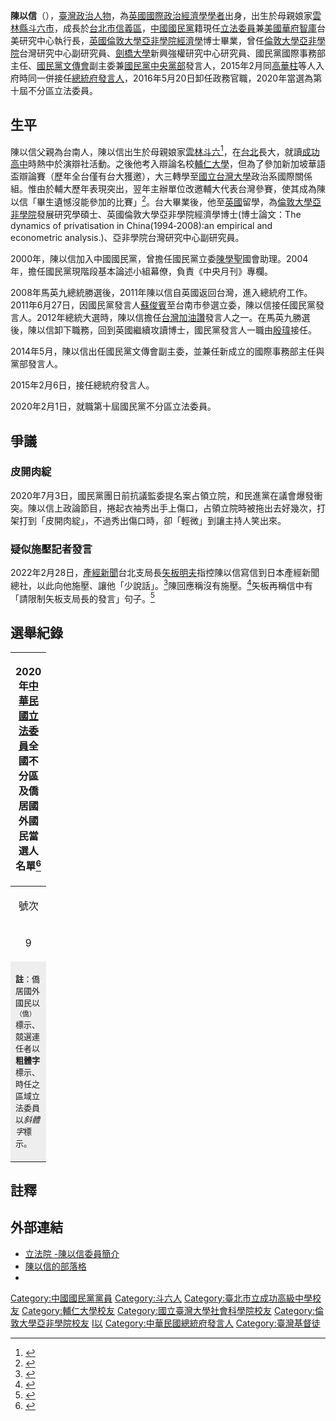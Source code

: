 {{Blpsources|time=2020-01-12T20:04:30+00:00}}
{{Infobox_officeholder
| name = 陳以信<br/><small>CHEN,I-HSIN</small>
| image name = 陳以信委員.jpg
| imagesize = 
| order = {{ROC}}第10屆[[立法委員|立法委員]]
| term_start = 2020年2月1日
| term_end = 
| constituency = [[全國不分區及僑居國外國民立法委員選舉區|全國不分區及僑居國外國民立法委員選舉區]]
| order2 = {{ROC}}[[中華民國總統府發言人|總統府發言人]]
| term_start2 = 2015年2月12日
| term_end2 = 2016年5月19日
| predecessor2 = [[殷瑋|殷瑋]]
| successor2 = [[黃重諺|黃重諺]]
| period = 
| sex = 男
| nationality = {{ROC}}
| Native place = 
| date of birth = {{birth date and age|1972|10|31}}
| date of death = 
| party = {{Kmt}}
| place of birth = {{TWN}}[[雲林縣|雲林縣]][[斗六市|斗六市]]
| religion = [[基督徒|基督徒]]
| educate = * [[三興國小|三興國小]]
* [[永吉國中|永吉國中]]
*[[台北市立成功高中|台北市立成功高中]]畢業
*[[輔仁大學|輔仁大學]]肄業
*[[國立台灣大學|國立台灣大學]]政治系國際關係組畢業
*[[英國|英國]][[倫敦大學亞非學院|倫敦大學亞非學院]]發展研究學碩士
*英國倫敦大學亞非學院經濟學博士
| past = *國民黨立委陳學聖國會助理
*國民黨現階段基本論述小組幕僚，負責《中央月刊》專欄
*英國倫敦大學亞非學院台灣研究中心副研究員
*英國劍橋大學新興強權研究中心研究員
*中國國民黨發言人
*台灣加油讚發言人之一
*中國國民黨文傳會副主委
*中國國民黨國際事務部主任
*總統府發言人
*美國華府台美研究中心執行長
*中國國民黨政策會副執行長
*中國國民黨海外部主任
* 立法院（第10屆）委員<br><span style="color: blue;">（2020年2月1日－2024年1月31日）</span>
| module = {{Infobox Chinese|child=yes|hide=no
| t            = 陳以信
}}
| alongside2 = [[马玮国|马玮国]]
| president2 = [[馬英九|馬英九]]
}}
'''陳以信'''（{{bd|1972年|10月31日||}}），[[臺灣|臺灣]][[政治人物|政治人物]]，為[[英國|英國]][[國際政治經濟學|國際政治經濟學]][[學者|學者]]出身，出生於母親娘家[[雲林縣|雲林縣]][[斗六市|斗六市]]，成長於[[台北市|台北市]][[信義區_(臺北市)|信義區]]，[[中國國民黨|中國國民黨]]籍現任[[立法委員|立法委員]]兼[[美國|美國]][[華府|華府]][[智庫|智庫]]台美研究中心執行長，[[英國|英國]][[倫敦大學亞非學院|倫敦大學亞非學院]][[經濟學|經濟學]]博士畢業，曾任[[倫敦大學亞非學院|倫敦大學亞非學院]]台灣研究中心副研究員、[[劍橋大學|劍橋大學]]新興強權研究中心研究員、國民黨國際事務部主任、[[國民黨文傳會|國民黨文傳會]]副主委兼[[國民黨中央黨部|國民黨中央黨部]]發言人，2015年2月同[[高華柱|高華柱]]等人入府時同一併接任[[總統府發言人|總統府發言人]]，2016年5月20日卸任政務官職，2020年當選為第十屆不分區立法委員。

==生平==
陳以信父親為台南人，陳以信出生於母親娘家[[雲林|雲林]][[斗六|斗六]]<ref>{{cite news |title=陳以信遷回戶籍 讓藍軍也有在地立委 |url=https://www.cdns.com.tw/articles/111411 |accessdate=2022-02-15 |archive-date=2022-02-15 |archive-url=https://web.archive.org/web/20220215021006/https://www.cdns.com.tw/articles/111411 |dead-url=no }}</ref>，在[[台北|台北]]長大，就讀[[臺北市立成功高級中學|成功高中]]時熱中於演辯社活動。之後他考入辯論名校[[輔仁大學|輔仁大學]]，但為了參加新加坡華語盃辯論賽（歷年全台僅有台大獲邀），大三轉學至[[國立台灣大學|國立台灣大學]]政治系國際關係組。惟由於輔大歷年表現突出，翌年主辦單位改邀輔大代表台灣參賽，使其成為陳以信「畢生遺憾沒能參加的比賽」<ref>{{Cite web|title=陳以信遺憾未能參加的辯論會|url=https://www.taiwannews.com.tw/ch/news/2879881|accessdate=2020-06-13|last=中央社記者謝佳珍|work=台灣英文新聞|date=2016-02-08|archive-date=2020-06-13|archive-url=https://web.archive.org/web/20200613101331/https://www.taiwannews.com.tw/ch/news/2879881|dead-url=no}}</ref>。台大畢業後，他至[[英國|英國]]留學，為[[倫敦大學亞非學院|倫敦大學亞非學院]]發展研究學碩士、英國倫敦大學亞非學院經濟學博士(博士論文：The dynamics of privatisation in
China(1994‐2008):an empirical and econometric analysis.)、亞非學院台灣研究中心副研究員。

2000年，陳以信加入中國國民黨，曾擔任國民黨立委[[陳學聖|陳學聖]]國會助理。2004年，擔任國民黨現階段基本論述小組幕僚，負責《中央月刊》專欄。

2008年馬英九總統勝選後，2011年陳以信自英國返回台灣，進入總統府工作。2011年6月27日，因國民黨發言人[[蘇俊賓|蘇俊賓]]至台南市參選立委，陳以信接任國民黨發言人。2012年總統大選時，陳以信擔任[[台灣加油讚|台灣加油讚]]發言人之一。在馬英九勝選後，陳以信卸下職務，回到英國繼續攻讀博士，國民黨發言人一職由[[殷瑋|殷瑋]]接任。

2014年5月，陳以信出任國民黨文傳會副主委，並兼任新成立的國際事務部主任與黨部發言人。

2015年2月6日，接任總統府發言人。

2020年2月1日，就職第十屆國民黨不分區立法委員。

== 爭議 ==
===皮開肉綻===
2020年7月3日，國民黨團日前抗議監委提名案占領立院，和民進黨在議會爆發衝突。陳以信上政論節目，捲起衣袖秀出手上傷口，占領立院時被拖出去好幾次，打架打到「皮開肉綻」，不過秀出傷口時，卻「輕微」到讓主持人笑出來。

=== 疑似施壓記者發言 ===
2022年2月28日，[[產經新聞|產經新聞]]台北支局長[[矢板明夫|矢板明夫]]指控陳以信寫信到日本產經新聞總社，以此向他施壓、讓他「少說話」。<ref>{{Cite news|title=陳以信自稱「非施壓」 矢板明夫：白紙黑字「請限制發言」|url=https://news.ltn.com.tw/news/politics/breakingnews/3845181|access-date=2022-03-27|date=2022-03-01|publisher=自由時報|work=自由時報電子報|language=zh-TW|archive-date=2022-03-27|archive-url=https://web.archive.org/web/20220327121047/https://news.ltn.com.tw/news/politics/breakingnews/3845181|dead-url=no}}</ref>陳回應稱沒有施壓。<ref>{{Cite news|title=曝陳以信「讓下屬閉嘴」信件內容 矢板明夫提雷震案：盼國民黨整裝再出發|url=https://www.storm.mg/article/4218633|access-date=2022-03-27|date=2022-03-02|publisher=風傳媒|language=zh-TW|archive-date=2022-03-09|archive-url=https://web.archive.org/web/20220309032210/https://www.storm.mg/article/4218633|dead-url=no}}</ref>矢板再稱信中有「請限制矢板支局長的發言」句子。<ref>{{Cite news|title=非施壓？矢板明夫爆陳以信要長官讓下屬閉嘴的信|url=https://newtalk.tw/news/view/2022-03-02/717161|access-date=2022-03-27|date=2022-03-02|work=新頭殼 Newtalk|language=zh-TW|archive-date=2022-03-22|archive-url=https://web.archive.org/web/20220322123114/https://newtalk.tw/news/view/2022-03-02/717161|dead-url=no}}</ref>

== 選舉紀錄 ==
{| class="wikitable sortable" style="text-align:left;"
! colspan="6" |2020年[[中華民國立法委員|中華民國立法委員]]全國不分區及僑居國外國民當選人名單<ref>{{cite news |title=政黨不分區當選註記 |url=https://www.cec.gov.tw/pc/zh_TW/FR/1.html |accessdate=2020-01-12 |work=中央選舉委員會 |date=2020-01-11 |archive-url=https://web.archive.org/web/20200112035528/https://www.cec.gov.tw/pc/zh_TW/FR/1.html |archive-date=2020-01-12 |dead-url=yes }}</ref>
|- 
! align="center" width="1em" |號次
! align="center" width="150px" |政黨
! align="center" width="1em" |排名
! align="center" width="50px" |分配得票率
! align="center" width="6em" |當選比例
! align="center" min-width="500px" |候選名單及當選者
|-
| align="center" |9|| align="left" style="border-right:4px solid #000099;" |{{中國國民黨}}
| align="center" |2|| align="center" |38.6487%
| align="center" |13/34||'''[[曾銘宗|曾銘宗]]'''[[File:Vote1.svg|20px]]、[[葉毓蘭|葉毓蘭]] [[File:Vote1.svg|20px]]、[[李貴敏|李貴敏]] [[File:Vote1.svg|20px]]、[[吳斯懷|吳斯懷]] [[File:Vote1.svg|20px]]、[[鄭麗文|鄭麗文]] [[File:Vote1.svg|20px]]、[[林文瑞|林文瑞]] [[File:Vote1.svg|20px]]、[[廖婉汝|廖婉汝]] [[File:Vote1.svg|20px]]、[[翁重鈞|翁重鈞]] [[File:Vote1.svg|20px]]、[[吳怡玎|吳怡玎]] [[File:Vote1.svg|20px]]、[[陳以信|陳以信]] [[File:Vote1.svg|20px]]、[[張育美|張育美]] [[File:Vote1.svg|20px]]、[[李德維|李德維]] [[File:Vote1.svg|20px]]、[[溫玉霞|溫玉霞]] [[File:Vote1.svg|20px]]、[[吳敦義|吳敦義]]、[[謝龍介|謝龍介]]、[[車宜靜|車宜靜]]、[[牛春茹|牛春茹]]、[[曾文培|曾文培]]、[[李玉嬋|李玉嬋]]、[[王裕文|王裕文]]、[[王桂芸|王桂芸]]、[[耿繼文|耿繼文]]、[[侯佳齡|侯佳齡]]、[[謝瀛華|謝瀛華]]、[[邱素蘭|邱素蘭]]、[[張智倫|張智倫]]、[[李惠蘭|李惠蘭]]、[[連元章|連元章]]<sup>（僑）</sup>、[[許謹如|許謹如]]、[[林有志|林有志]]、[[黃璉華|黃璉華]]
|-
| colspan="6" style="background-color:#EEEEEE;" align="left" |<font size="2">'''註'''：僑居國外國民以<sup>（僑）</sup>標示、競選連任者以'''粗體字'''標示、時任之區域立法委員以''斜體字''標示。
|}

==註釋==
{{reflist}}
==外部連結==
*[https://www.ly.gov.tw/Pages/List.aspx?nodeid=38267 立法院 -陳以信委員簡介] {{Wayback|url=https://www.ly.gov.tw/Pages/List.aspx?nodeid=38267 |date=20200911105103 }}
*[http://blog.udn.com/clsc 陳以信的部落格] {{Wayback|url=http://blog.udn.com/clsc |date=20110216185414 }}
*{{Facebook page|103919981024103}}

{{中華民國第十屆立法委員}}

{{DEFAULTSORT:Chen陳}}
[[Category:中國國民黨黨員|Category:中國國民黨黨員]]
[[Category:斗六人|Category:斗六人]]
[[Category:臺北市立成功高級中學校友|Category:臺北市立成功高級中學校友]]
[[Category:輔仁大學校友|Category:輔仁大學校友]]
[[Category:國立臺灣大學社會科學院校友|Category:國立臺灣大學社會科學院校友]]
[[Category:倫敦大學亞非學院校友|Category:倫敦大學亞非學院校友]]
[[Category:陳姓|I以]]
[[Category:中華民國總統府發言人|Category:中華民國總統府發言人]]
[[Category:臺灣基督徒|Category:臺灣基督徒]]